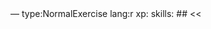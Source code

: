 --- type:NormalExercise lang:r xp: skills:
## <<<TITLE>>>


*** =instructions

*** =hint

*** =pre_exercise_code
```r

```

*** =sample_code
```r

```

*** =solution
```r

```

*** =sct
```r

```

--- type:VideoExercise lang:r xp: skills:
## <<<TITLE>>>


*** =video_link

--- type:MultipleChoiceExercise lang:r xp: skills:
## <<<TITLE>>>


*** =instructions

*** =hint

*** =pre_exercise_code
```r

```

*** =sct
```r

```
